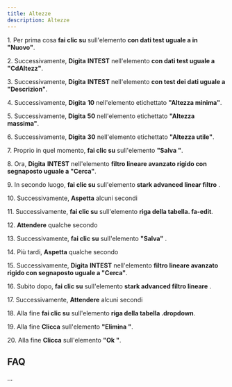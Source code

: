 ```yaml
---
title: Altezze
description: Altezze
---
```

1\. Per prima cosa **fai clic su** sull'elemento **con dati test uguale a in "Nuovo"**.  
  
2\. Successivamente, **Digita** **INTEST** nell'elemento **con dati test uguale a "CdAltezz"**.  
  
3\. Successivamente, **Digita** **INTEST** nell'elemento **con test dei dati uguale a "Descrizion"**.  
  
4\. Successivamente, **Digita** **10** nell'elemento etichettato **"Altezza minima"**.  
  
5\. Successivamente, **Digita** **50** nell'elemento etichettato **"Altezza massima"**.  
  
6\. Successivamente, **Digita** **30** nell'elemento etichettato **"Altezza utile"**.  
  
7\. Proprio in quel momento, **fai clic su** sull'elemento **"Salva "**.  
  
8\. Ora, **Digita** **INTEST** nell'elemento **filtro lineare avanzato rigido con segnaposto uguale a "Cerca"**.  
  
9\. In secondo luogo, **fai clic su** sull'elemento **stark advanced linear filtro** .  
  
10\. Successivamente, **Aspetta** alcuni secondi  
  
11\. Successivamente, **fai clic su** sull'elemento **riga della tabella. fa-edit**.  
  
12\. **Attendere** qualche secondo  
  
13\. Successivamente, **fai clic su** sull'elemento **"Salva"** .  
  
14\. Più tardi, **Aspetta** qualche secondo  
  
15\. Successivamente, **Digita** **INTEST** nell'elemento **filtro lineare avanzato rigido con segnaposto uguale a "Cerca"**.  
  
16\. Subito dopo, **fai clic su** sull'elemento **stark advanced filtro lineare** .  
  
17\. Successivamente, **Attendere** alcuni secondi  
  
18\. Alla fine **fai clic su** sull'elemento **riga della tabella .dropdown**.  
  
19\. Alla fine **Clicca** sull'elemento **"Elimina "**.  
  
20\. Alla fine **Clicca** sull'elemento **"Ok "**.  

FAQ
---

...